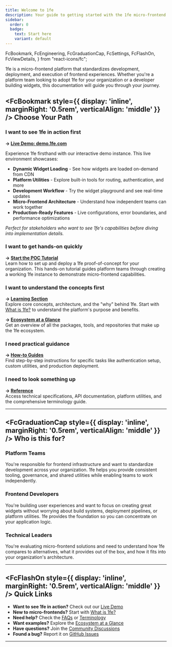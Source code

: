 ```yaml
---
title: Welcome to 1fe
description: Your guide to getting started with the 1fe micro-frontend platform
sidebar:
  order: 0
  badge:
    text: Start here
    variant: default
---
```


  FcBookmark,
  FcEngineering,
  FcGraduationCap,
  FcSettings,
  FcFlashOn,
  FcViewDetails,
} from "react-icons/fc";

1fe is a micro-frontend platform that standardizes development, deployment, and execution of frontend experiences. Whether you're a platform team looking to adopt 1fe for your organization or a developer building widgets, this documentation will guide you through your journey.

## <FcBookmark style={{ display: 'inline', marginRight: '0.5rem', verticalAlign: 'middle' }} /> Choose Your Path

### I want to see 1fe in action first

**→ [Live Demo: demo.1fe.com](https://demo.1fe.com)**

Experience 1fe firsthand with our interactive demo instance. This live environment showcases:

- **Dynamic Widget Loading** - See how widgets are loaded on-demand from CDN
- **Platform Utilities** - Explore built-in tools for routing, authentication, and more
- **Development Workflow** - Try the widget playground and see real-time updates
- **Micro-Frontend Architecture** - Understand how independent teams can work together
- **Production-Ready Features** - Live configurations, error boundaries, and performance optimizations

_Perfect for stakeholders who want to see 1fe's capabilities before diving into implementation details._

### I want to get hands-on quickly

**→ [Start the POC Tutorial](/tutorials/setup-and-deploy-1fe-poc/)**  
Learn how to set up and deploy a 1fe proof-of-concept for your organization. This hands-on tutorial guides platform teams through creating a working 1fe instance to demonstrate micro-frontend capabilities.

### I want to understand the concepts first

**→ [Learning Section](/learning/)**  
Explore core concepts, architecture, and the "why" behind 1fe. Start with [What is 1fe?](/learning/what-is-1fe/) to understand the platform's purpose and benefits.

**→ [Ecosystem at a Glance](/learning/ecosystem-at-a-glance/)**  
Get an overview of all the packages, tools, and repositories that make up the 1fe ecosystem.

### I need practical guidance

**→ [How-to Guides](/how-to-guides/)**  
Find step-by-step instructions for specific tasks like authentication setup, custom utilities, and production deployment.

### I need to look something up

**→ [Reference](/reference/)**  
Access technical specifications, API documentation, platform utilities, and the comprehensive terminology guide.

---

## <FcGraduationCap style={{ display: 'inline', marginRight: '0.5rem', verticalAlign: 'middle' }} /> Who is this for?

### Platform Teams

You're responsible for frontend infrastructure and want to standardize development across your organization. 1fe helps you provide consistent tooling, governance, and shared utilities while enabling teams to work independently.

### Frontend Developers

You're building user experiences and want to focus on creating great widgets without worrying about build systems, deployment pipelines, or platform utilities. 1fe provides the foundation so you can concentrate on your application logic.

### Technical Leaders

You're evaluating micro-frontend solutions and need to understand how 1fe compares to alternatives, what it provides out of the box, and how it fits into your organization's architecture.

---

## <FcFlashOn style={{ display: 'inline', marginRight: '0.5rem', verticalAlign: 'middle' }} /> Quick Links

- **Want to see 1fe in action?** Check out our [Live Demo](https://demo.1fe.com)
- **New to micro-frontends?** Start with [What is 1fe?](/learning/what-is-1fe/)
- **Need help?** Check the [FAQs](/learning/faqs/) or [Terminology](/reference/terminology/)
- **Want examples?** Explore the [Ecosystem at a Glance](/learning/ecosystem-at-a-glance/)
- **Have questions?** Join the [Community Discussions](https://github.com/docusign/1fe/discussions)
- **Found a bug?** Report it on [GitHub Issues](https://github.com/docusign/1fe/issues)

---
